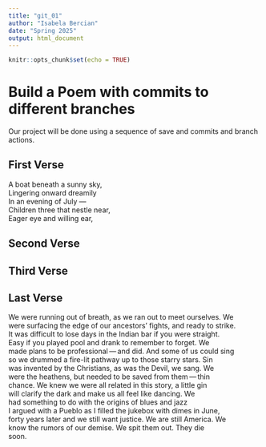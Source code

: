```yaml
---
title: "git_01"
author: "Isabela Bercian"
date: "Spring 2025"
output: html_document
---
```


```r
knitr::opts_chunk$set(echo = TRUE)
```
# Build a Poem with commits to different branches
Our project will be done using a sequence of save and commits and branch actions.
<!-- Do not modify or change any text in "!--" bracketed areas such as this --- these are instructions to
you, if you change any of this the git program will notice it and compromise your git merging strategy !-->

## First Verse 
<!--Put the first five lines of a poem by Lewis Carrol in this section!-->

A boat beneath a sunny sky,  
 Lingering onward dreamily  
 In an evening of July —  
 Children three that nestle near,  
 Eager eye and willing ear,  

## Second Verse
<!--Put the first five lines of a poem by Robert Frost here!-->

## Third Verse
<!--Put the first two verses of The Walrus and the Carpenter here!-->

## Last Verse
<!--Put a short poem you created using chatGPT of 20 to 30 lines,here!-->

We were running out of breath, as we ran out to meet ourselves. We  
 were surfacing the edge of our ancestors’ fights, and ready to strike.  
 It was difficult to lose days in the Indian bar if you were straight.  
 Easy if you played pool and drank to remember to forget. We  
 made plans to be professional — and did. And some of us could sing  
 so we drummed a fire-lit pathway up to those starry stars. Sin  
 was invented by the Christians, as was the Devil, we sang. We  
 were the heathens, but needed to be saved from them — thin  
 chance. We knew we were all related in this story, a little gin  
 will clarify the dark and make us all feel like dancing. We  
 had something to do with the origins of blues and jazz  
 I argued with a Pueblo as I filled the jukebox with dimes in June,  
 forty years later and we still want justice. We are still America. We  
 know the rumors of our demise. We spit them out. They die  
 soon.  

